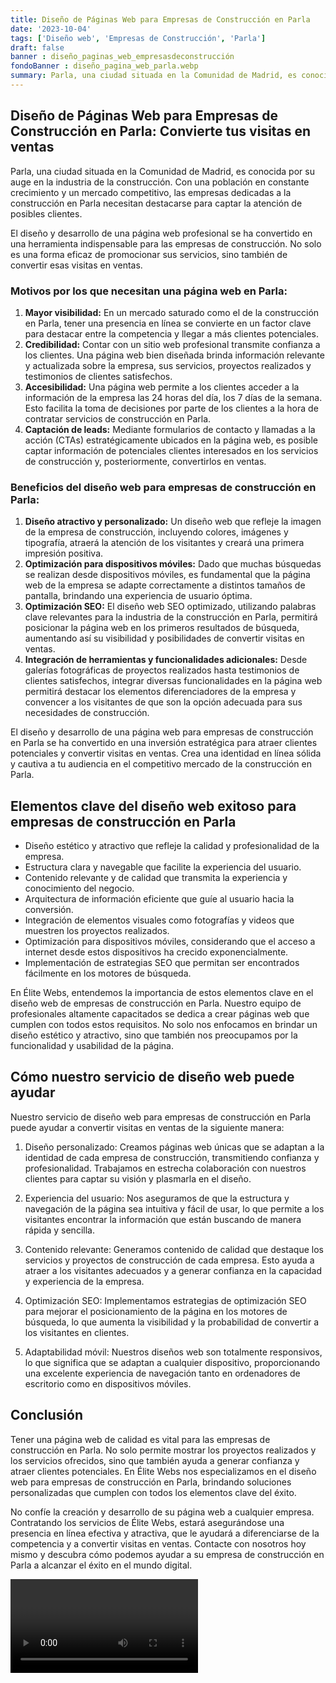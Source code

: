 ```yaml
---
title: Diseño de Páginas Web para Empresas de Construcción en Parla
date: '2023-10-04'
tags: ['Diseño web', 'Empresas de Construcción', 'Parla']
draft: false
banner : diseño_paginas_web_empresasdeconstrucción
fondoBanner : diseño_pagina_web_parla.webp
summary: Parla, una ciudad situada en la Comunidad de Madrid, es conocida por su auge en la industria de la construcción. Con una población en constante crecimiento y un mercado competitivo, las empresas dedicadas a la construcción en Parla necesitan destacarse para captar la atención de posibles clientes.
---
```


## Diseño de Páginas Web para Empresas de Construcción en Parla: Convierte tus visitas en ventas

Parla, una ciudad situada en la Comunidad de Madrid, es conocida por su auge en la industria de la construcción. Con una población en constante crecimiento y un mercado competitivo, las empresas dedicadas a la construcción en Parla necesitan destacarse para captar la atención de posibles clientes.

El diseño y desarrollo de una página web profesional se ha convertido en una herramienta indispensable para las empresas de construcción. No solo es una forma eficaz de promocionar sus servicios, sino también de convertir esas visitas en ventas.

### Motivos por los que necesitan una página web en Parla:

1. **Mayor visibilidad:** En un mercado saturado como el de la construcción en Parla, tener una presencia en línea se convierte en un factor clave para destacar entre la competencia y llegar a más clientes potenciales.
2. **Credibilidad:** Contar con un sitio web profesional transmite confianza a los clientes. Una página web bien diseñada brinda información relevante y actualizada sobre la empresa, sus servicios, proyectos realizados y testimonios de clientes satisfechos.
3. **Accesibilidad:** Una página web permite a los clientes acceder a la información de la empresa las 24 horas del día, los 7 días de la semana. Esto facilita la toma de decisiones por parte de los clientes a la hora de contratar servicios de construcción en Parla.
4. **Captación de leads:** Mediante formularios de contacto y llamadas a la acción (CTAs) estratégicamente ubicados en la página web, es posible captar información de potenciales clientes interesados en los servicios de construcción y, posteriormente, convertirlos en ventas.

### Beneficios del diseño web para empresas de construcción en Parla:

1. **Diseño atractivo y personalizado:** Un diseño web que refleje la imagen de la empresa de construcción, incluyendo colores, imágenes y tipografía, atraerá la atención de los visitantes y creará una primera impresión positiva.
2. **Optimización para dispositivos móviles:** Dado que muchas búsquedas se realizan desde dispositivos móviles, es fundamental que la página web de la empresa se adapte correctamente a distintos tamaños de pantalla, brindando una experiencia de usuario óptima.
3. **Optimización SEO:** El diseño web SEO optimizado, utilizando palabras clave relevantes para la industria de la construcción en Parla, permitirá posicionar la página web en los primeros resultados de búsqueda, aumentando así su visibilidad y posibilidades de convertir visitas en ventas.
4. **Integración de herramientas y funcionalidades adicionales:** Desde galerías fotográficas de proyectos realizados hasta testimonios de clientes satisfechos, integrar diversas funcionalidades en la página web permitirá destacar los elementos diferenciadores de la empresa y convencer a los visitantes de que son la opción adecuada para sus necesidades de construcción.

El diseño y desarrollo de una página web para empresas de construcción en Parla se ha convertido en una inversión estratégica para atraer clientes potenciales y convertir visitas en ventas. Crea una identidad en línea sólida y cautiva a tu audiencia en el competitivo mercado de la construcción en Parla.

<GifSeo />

<Cta />

## Elementos clave del diseño web exitoso para empresas de construcción en Parla

- Diseño estético y atractivo que refleje la calidad y profesionalidad de la empresa.
- Estructura clara y navegable que facilite la experiencia del usuario.
- Contenido relevante y de calidad que transmita la experiencia y conocimiento del negocio.
- Arquitectura de información eficiente que guíe al usuario hacia la conversión.
- Integración de elementos visuales como fotografías y videos que muestren los proyectos realizados.
- Optimización para dispositivos móviles, considerando que el acceso a internet desde estos dispositivos ha crecido exponencialmente.
- Implementación de estrategias SEO que permitan ser encontrados fácilmente en los motores de búsqueda.

En Élite Webs, entendemos la importancia de estos elementos clave en el diseño web de empresas de construcción en Parla. Nuestro equipo de profesionales altamente capacitados se dedica a crear páginas web que cumplen con todos estos requisitos. No solo nos enfocamos en brindar un diseño estético y atractivo, sino que también nos preocupamos por la funcionalidad y usabilidad de la página.

## Cómo nuestro servicio de diseño web puede ayudar

Nuestro servicio de diseño web para empresas de construcción en Parla puede ayudar a convertir visitas en ventas de la siguiente manera:

1. Diseño personalizado: Creamos páginas web únicas que se adaptan a la identidad de cada empresa de construcción, transmitiendo confianza y profesionalidad. Trabajamos en estrecha colaboración con nuestros clientes para captar su visión y plasmarla en el diseño.

2. Experiencia del usuario: Nos aseguramos de que la estructura y navegación de la página sea intuitiva y fácil de usar, lo que permite a los visitantes encontrar la información que están buscando de manera rápida y sencilla.

3. Contenido relevante: Generamos contenido de calidad que destaque los servicios y proyectos de construcción de cada empresa. Esto ayuda a atraer a los visitantes adecuados y a generar confianza en la capacidad y experiencia de la empresa.

4. Optimización SEO: Implementamos estrategias de optimización SEO para mejorar el posicionamiento de la página en los motores de búsqueda, lo que aumenta la visibilidad y la probabilidad de convertir a los visitantes en clientes.

5. Adaptabilidad móvil: Nuestros diseños web son totalmente responsivos, lo que significa que se adaptan a cualquier dispositivo, proporcionando una excelente experiencia de navegación tanto en ordenadores de escritorio como en dispositivos móviles.

## Conclusión

Tener una página web de calidad es vital para las empresas de construcción en Parla. No solo permite mostrar los proyectos realizados y los servicios ofrecidos, sino que también ayuda a generar confianza y atraer clientes potenciales. En Élite Webs nos especializamos en el diseño web para empresas de construcción en Parla, brindando soluciones personalizadas que cumplen con todos los elementos clave del éxito.

No confíe la creación y desarrollo de su página web a cualquier empresa. Contratando los servicios de Élite Webs, estará asegurándose una presencia en línea efectiva y atractiva, que le ayudará a diferenciarse de la competencia y a convertir visitas en ventas. Contacte con nosotros hoy mismo y descubra cómo podemos ayudar a su empresa de construcción en Parla a alcanzar el éxito en el mundo digital.

<Video />

<CtaBot job='Empresas de Construcción' city='Parla'/>

<Gmaps query='Parla+españa+maps' />